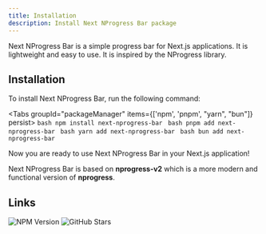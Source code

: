 ```yaml
---
title: Installation
description: Install Next NProgress Bar package
---
```



Next NProgress Bar is a simple progress bar for Next.js applications. It is lightweight and easy to use. It is inspired by the NProgress library.

## Installation

To install Next NProgress Bar, run the following command:

<Tabs groupId="packageManager" items={['npm', 'pnpm', "yarn", "bun"]} persist>
  <Tab value="npm">
    ```bash
    npm install next-nprogress-bar
    ```
  </Tab>
  <Tab value="pnpm">
    ```bash
    pnpm add next-nprogress-bar
    ```
  </Tab>
  <Tab value="yarn">
    ```bash
    yarn add next-nprogress-bar
    ```
  </Tab>
  <Tab value="bun">
    ```bash
    bun add next-nprogress-bar
    ```
  </Tab>
</Tabs>

Now you are ready to use Next NProgress Bar in your Next.js application!

<Callout title="Note">Next NProgress Bar is based on **nprogress-v2** which is a more modern and functional version of **nprogress**.</Callout>

## Links

<Cards>
  <Card title="NPM" href="https://www.npmjs.com/package/next-nprogress-bar">
    <img src="https://img.shields.io/npm/v/next-nprogress-bar?style=flat-square" alt="NPM Version" />
  </Card>
  <Card title="GitHub" href="https://github.com/Skyleen77/next-nprogress-bar">
    <img src="https://img.shields.io/github/stars/Skyleen77/next-nprogress-bar?style=flat-square" alt="GitHub Stars" />
  </Card>
</Cards>
